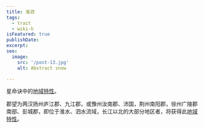 ```yaml
---
title: 淮泗
tags:
  - trait
  - wiki-h
isFeatured: true
publishDate: 
excerpt: 
seo:
  image:
    src: '/post-13.jpg'
    alt: Abstract snow

---
```


星命诀中的<a href='../trait_00_regional'>地域特性</a>。

郡望为两汉扬州庐江郡、九江郡，或豫州汝南郡、沛国，荆州南阳郡，徐州广陵郡南部、彭城郡，即位于淮水、泗水流域，长江以北的大部分地区者，将获得此<a href='../trait_00_regional'>地域特性</a>。